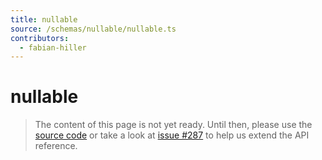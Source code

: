 ```yaml
---
title: nullable
source: /schemas/nullable/nullable.ts
contributors:
  - fabian-hiller
---
```


# nullable

> The content of this page is not yet ready. Until then, please use the [source code](https://github.com/fabian-hiller/valibot/blob/main/library/src/schemas/nullable/nullable.ts) or take a look at [issue #287](https://github.com/fabian-hiller/valibot/issues/287) to help us extend the API reference.
